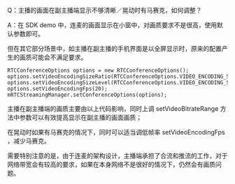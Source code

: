 Q：主播的画面在副主播端显示不够清晰／晃动时有马赛克，如何调整？

A：在 SDK demo 中，连麦的画面显示在小窗中，对画质要求不是很高，使用默认参数即可。

但在其它部分场景中，如主播在副主播的手机界面是以全屏显示时，原来的配置产生的画质可能会不满足要求。

```
RTCConferenceOptions options = new RTCConferenceOptions();
options.setVideoEncodingSizeRatio(RTCConferenceOptions.VIDEO_ENCODING_SIZE_RATIO.RATIO_4_3);
options.setVideoEncodingSizeLevel(RTCConferenceOptions.VIDEO_ENCODING_SIZE_HEIGHT_480);
options.setVideoEncodingFps(20);
mRTCStreamingManager.setConferenceOptions(options);
```

主播在副主播端的画质主要由以上代码影响，同时上调 setVideoBitrateRange 方法中参数可以有效提高显示在副主播的画面画质；

在晃动时如果有马赛克的情况下，同时可以适当调低帧率 setVideoEncodingFps ，减少马赛克。

需要特别注意的是，由于连麦的架构设计，主播端承担了合流和推流的工作，对于网络带宽会有较高的要求，如果在本身网络不是很好的情况下，仍然会有画质问题。
